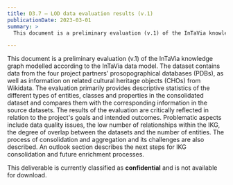 ```yaml
---
title: D3.7 – LOD data evaluation results (v.1)
publicationDate: 2023-03-01
summary: >
  This document is a preliminary evaluation (v.1) of the InTaVia knowledge graph modelled according to the InTaVia data model.

---
```


This document is a preliminary evaluation (v.1) of the InTaVia knowledge graph modelled according to the InTaVia data model. The dataset contains data from the four project partners' prosopographical databases (PDBs), as well as information on related cultural heritage objects (CHOs) from Wikidata. The evaluation primarily provides descriptive statistics of the different types of entities, classes and properties in the consolidated dataset and compares them with the corresponding information in the source datasets. The results of the evaluation are critically reflected in relation to the project's goals and intended outcomes. Problematic aspects include data quality issues, the low number of relationships within the IKG, the degree of overlap between the datasets and the number of entities. The process of consolidation and aggregation and its challenges are also described. An outlook section describes the next steps for IKG consolidation and future enrichment processes.

This deliverable is currently classified as **confidential** and is not available for download.
